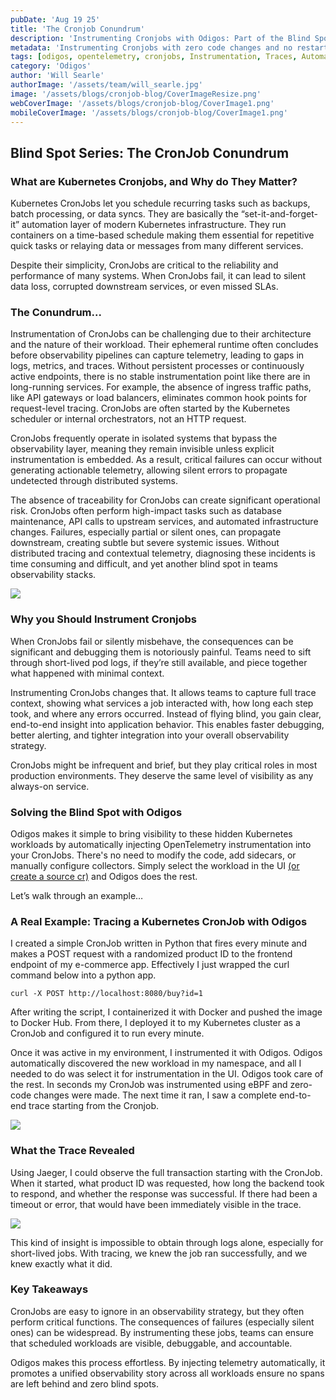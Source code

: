```yaml
---
pubDate: 'Aug 19 25'
title: 'The Cronjob Conundrum'
description: 'Instrumenting Cronjobs with Odigos: Part of the Blind Spot Series'
metadata: 'Instrumenting Cronjobs with zero code changes and no restarts with Odigos'
tags: [odigos, opentelemetry, cronjobs, Instrumentation, Traces, Automation, Blind Spot Series]
category: 'Odigos'
author: 'Will Searle'
authorImage: '/assets/team/will_searle.jpg'
image: '/assets/blogs/cronjob-blog/CoverImageResize.png'
webCoverImage: '/assets/blogs/cronjob-blog/CoverImage1.png'
mobileCoverImage: '/assets/blogs/cronjob-blog/CoverImage1.png'
---
```


## Blind Spot Series: The CronJob Conundrum

### What are Kubernetes Cronjobs, and Why do They Matter?

Kubernetes CronJobs let you schedule recurring tasks such as backups,
batch processing, or data syncs.  They are basically the
“set-it-and-forget-it” automation layer of modern Kubernetes
infrastructure. They run containers on a time-based schedule making them
essential for repetitive quick tasks or relaying data or messages from
many different services.

Despite their simplicity, CronJobs are critical to the reliability and
performance of many systems.  When CronJobs fail, it can lead to silent
data loss, corrupted downstream services, or even missed SLAs.

### The Conundrum...

Instrumentation of CronJobs can be challenging due to their
architecture and the nature of their workload. Their ephemeral runtime
often concludes before observability pipelines can capture telemetry, 
leading to gaps in logs, metrics, and traces. Without
persistent processes or continuously active endpoints, there is no
stable instrumentation point like there are in long-running services. 
For example, the absence of ingress traffic paths, like API gateways
or load balancers, eliminates common hook points for request-level
tracing. CronJobs are often started by the Kubernetes scheduler or
internal orchestrators, not an HTTP request.

CronJobs frequently operate in isolated systems that bypass the
observability layer, meaning they remain invisible unless explicit
instrumentation is embedded. As a result, critical failures can
occur without generating actionable telemetry, allowing silent errors to
propagate undetected through distributed systems.

The absence of traceability for CronJobs can create significant operational risk.
CronJobs often perform high-impact tasks such as database maintenance,
API calls to upstream services, and automated infrastructure changes.
Failures, especially partial or silent ones, can propagate downstream,
creating subtle but severe systemic issues. Without distributed tracing
and contextual telemetry, diagnosing these incidents is time consuming
and difficult, and yet another blind spot in teams observability stacks.  

![][image3]

### Why you Should Instrument Cronjobs

When CronJobs fail or silently misbehave, the consequences can be
significant and debugging them is notoriously painful. Teams need
to sift through short-lived pod logs, if they’re still available, and
piece together what happened with minimal context.

Instrumenting CronJobs changes that. It allows teams to capture full
trace context, showing what services a job interacted with, how long
each step took, and where any errors occurred. Instead of flying blind,
you gain clear, end-to-end insight into application behavior. This enables
faster debugging, better alerting, and tighter integration into your
overall observability strategy.

CronJobs might be infrequent and brief, but they play critical roles in
most production environments. They deserve the same level of visibility
as any always-on service.

### Solving the Blind Spot with Odigos

Odigos makes it simple to bring visibility to these hidden Kubernetes
workloads by automatically injecting OpenTelemetry instrumentation into
your CronJobs. There's no need to modify the code, add sidecars, or
manually configure collectors. Simply select the workload in the UI [(or create a source cr)](https://odigos.io/blog/cicd-with-odigos#source---what-odigos-instruments) 
and Odigos does the rest.

Let’s walk through an example…

### A Real Example: Tracing a Kubernetes CronJob with Odigos

I created a simple CronJob written in Python that fires every minute and
makes a POST request with a randomized product ID to the frontend
endpoint of my e-commerce app. Effectively I just wrapped the curl
command below into a python app.

````
curl -X POST http://localhost:8080/buy?id=1
````

After writing the script, I containerized it with Docker and pushed the
image to Docker Hub. From there, I deployed it to my Kubernetes cluster
as a CronJob and configured it to run every minute.

Once it was active in my environment, I instrumented it with Odigos. 
Odigos automatically discovered the new workload in my namespace, and
all I needed to do was select it for instrumentation in the UI.  Odigos took care of
the rest. In seconds my CronJob was instrumented using eBPF and
zero-code changes were made.  The next time it ran, I saw a complete
end-to-end trace starting from the Cronjob.  

![][image1]

### What the Trace Revealed

Using Jaeger, I could observe the full transaction starting with the CronJob.
When it started, what product ID was requested, how long the backend
took to respond, and whether the response was successful. If there had
been a timeout or error, that would have been immediately visible in the
trace.

![][image2]

This kind of insight is impossible to obtain through logs alone,
especially for short-lived jobs. With tracing, we knew the job ran
successfully, and we knew exactly what it did.

### Key Takeaways

CronJobs are easy to ignore in an observability strategy, but they often
perform critical functions. The consequences of failures (especially
silent ones) can be widespread. By instrumenting these jobs, teams can
ensure that scheduled workloads are visible, debuggable, and
accountable.

Odigos makes this process effortless. By injecting telemetry
automatically, it promotes a unified observability story across all
workloads ensure no spans are left behind and zero blind spots.  


[image1]: /assets/blogs/cronjob-blog/OdigosUICronjob.png
[image2]: /assets/blogs/cronjob-blog/JaegerTraceCronjob.png
[image3]: /assets/blogs/cronjob-blog/CronJobErrorResize.png










